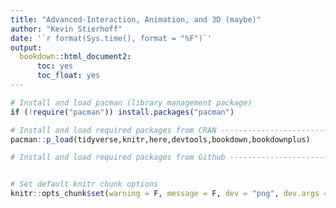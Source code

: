```yaml
---
title: "Advanced-Interaction, Animation, and 3D (maybe)"
author: "Kevin Stierhoff"
date: '`r format(Sys.time(), format = "%F")`'
output: 
  bookdown::html_document2:
      toc: yes
      toc_float: yes
---
```


```r
# Install and load pacman (library management package)
if (!require("pacman")) install.packages("pacman")

# Install and load required packages from CRAN ---------------------------------
pacman::p_load(tidyverse,knitr,here,devtools,bookdown,bookdownplus)

# Install and load required packages from Github -------------------------------


# Set default knitr chunk options
knitr::opts_chunk$set(warning = F, message = F, dev = "png", dev.args = list(type = "cairo"))  
```

